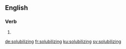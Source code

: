 ==English==

===Verb===
{{head|en|present participle}}

# {{present participle of|solubilize|lang=en|nocat=1}}

[[de:solubilizing]]
[[fr:solubilizing]]
[[ku:solubilizing]]
[[sv:solubilizing]]